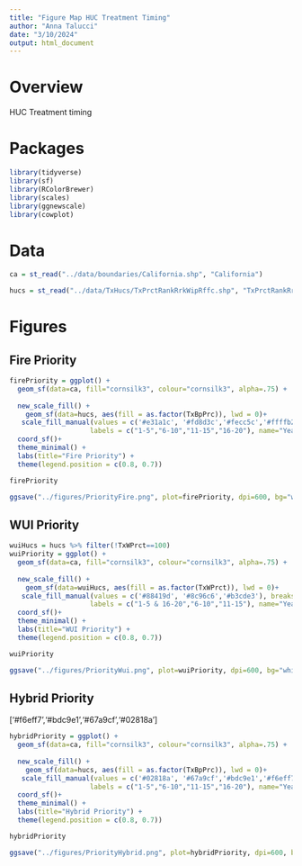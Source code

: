 ```yaml
---
title: "Figure Map HUC Treatment Timing"
author: "Anna Talucci"
date: "3/10/2024"
output: html_document
---
```


# Overview
HUC Treatment timing

# Packages
```r
library(tidyverse)
library(sf)
library(RColorBrewer)
library(scales)
library(ggnewscale)
library(cowplot)

```

# Data

```r
ca = st_read("../data/boundaries/California.shp", "California")
```

```r
hucs = st_read("../data/TxHucs/TxPrctRankRrkWipRffc.shp", "TxPrctRankRrkWipRffc")
```


# Figures

## Fire Priority

```r
firePriority = ggplot() +
  geom_sf(data=ca, fill="cornsilk3", colour="cornsilk3", alpha=.75) +
  
  new_scale_fill() +
    geom_sf(data=hucs, aes(fill = as.factor(TxBpPrc)), lwd = 0)+
   scale_fill_manual(values = c('#e31a1c', '#fd8d3c','#fecc5c','#ffffb2'), breaks = c("25","50","75","100"),
                    labels = c("1-5","6-10","11-15","16-20"), name="Years") +
  coord_sf()+
  theme_minimal() + 
  labs(title="Fire Priority") +
  theme(legend.position = c(0.8, 0.7))

firePriority
```
```r
ggsave("../figures/PriorityFire.png", plot=firePriority, dpi=600, bg="white")
```

## WUI Priority

```r
wuiHucs = hucs %>% filter(!TxWPrct==100)
wuiPriority = ggplot() +
  geom_sf(data=ca, fill="cornsilk3", colour="cornsilk3", alpha=.75) +
  
  new_scale_fill() +
    geom_sf(data=wuiHucs, aes(fill = as.factor(TxWPrct)), lwd = 0)+
   scale_fill_manual(values = c('#88419d', '#8c96c6','#b3cde3'), breaks = c("25","50","75"),
                    labels = c("1-5 & 16-20","6-10","11-15"), name="Years") +
  coord_sf()+
  theme_minimal() + 
  labs(title="WUI Priority") +
  theme(legend.position = c(0.8, 0.7))

wuiPriority
```

```r
ggsave("../figures/PriorityWui.png", plot=wuiPriority, dpi=600, bg="white")
```

## Hybrid Priority

['#f6eff7','#bdc9e1','#67a9cf','#02818a']
```r
hybridPriority = ggplot() +
  geom_sf(data=ca, fill="cornsilk3", colour="cornsilk3", alpha=.75) +
  
  new_scale_fill() +
    geom_sf(data=hucs, aes(fill = as.factor(TxBpPrc)), lwd = 0)+
   scale_fill_manual(values = c('#02818a', '#67a9cf','#bdc9e1','#f6eff7'), breaks = c("25","50","75","100"),
                    labels = c("1-5","6-10","11-15","16-20"), name="Years") +
  coord_sf()+
  theme_minimal() + 
  labs(title="Hybrid Priority") +
  theme(legend.position = c(0.8, 0.7))

hybridPriority
```

```r
ggsave("../figures/PriorityHybrid.png", plot=hybridPriority, dpi=600, bg="white")
```
